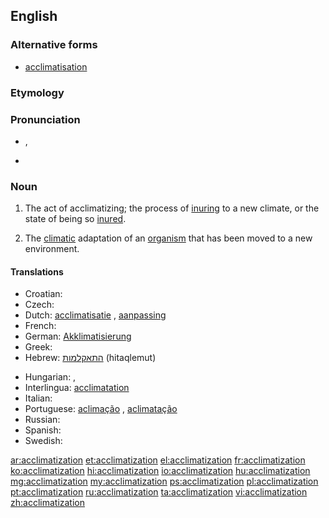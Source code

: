 ==English==
{{wikipedia}}

===Alternative forms===
* [[acclimatisation]]

===Etymology===
{{suffix|acclimatize|ation}}

===Pronunciation===
* {{a|US}} {{IPA|/ə.ˌklaɪ.mə.tə.ˈzeɪ.ʃən/}}, {{X-SAMPA|/@%klaIm@tI"zeIS@n/}}
* {{audio|en-us-acclimatization.ogg|Audio (US)}}

===Noun===
{{en-noun}}

# The act of acclimatizing; the process of [[inuring]] to a new climate, or the state of being so [[inure]]d.
# {{context|biology}} The [[climatic]] adaptation of an [[organism]] that has been moved to a new environment.

====Translations====
{{trans-top|the act of acclimatizing}}
* Croatian: {{t-|hr|aklimatizacija|f}}
* Czech: {{t-|cs|aklimatizace|f}}
* Dutch: [[acclimatisatie]] {{f}}, [[aanpassing]] {{f}}
* French: {{t+|fr|acclimatation|f}}
* German: [[Akklimatisierung]] {{f}}
* Greek: {{t+|el|εγκλιματισμός|m|tr=egklimatismós}}
* Hebrew: [[התאקלמות]] (hitaqlemut)
{{trans-mid}}
* Hungarian: {{t-|hu|akklimatizálás}}, {{t-|hu|akklimatizálódás}}
* Interlingua: [[acclimatation]]
* Italian: {{t+|it|acclimatazione|f}}
* Portuguese: [[aclimação]] {{f}}, [[aclimatação]] {{f}}
* Russian: {{t+|ru|акклиматизирование|sc=Cyrl}}
* Spanish: {{t-|es|aclimatación|f}}
* Swedish: {{t+|sv|acklimatisering}}
{{trans-bottom}}

[[ar:acclimatization]]
[[et:acclimatization]]
[[el:acclimatization]]
[[fr:acclimatization]]
[[ko:acclimatization]]
[[hi:acclimatization]]
[[io:acclimatization]]
[[hu:acclimatization]]
[[mg:acclimatization]]
[[my:acclimatization]]
[[ps:acclimatization]]
[[pl:acclimatization]]
[[pt:acclimatization]]
[[ru:acclimatization]]
[[ta:acclimatization]]
[[vi:acclimatization]]
[[zh:acclimatization]]